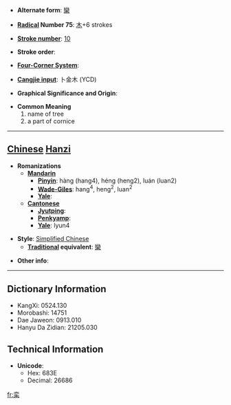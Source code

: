* '''Alternate form''': [[欒]]

* '''[[Wiktionary:Chinese radical index| Radical]] Number 75''': [[Wiktionary:Chinese radical index 木|木]]+6 strokes

* '''[[Wiktionary:Chinese total strokes index|Stroke number]]''': [[Wiktionary:Chinese total strokes index 10|10]]

* '''Stroke order''': 

* '''[[Wiktionary:Chinese four corner index|Four-Corner System]]''': 

* '''[[Wiktionary:Chinese Cangjie index|Cangjie input]]''': 卜金木 (YCD)

* '''Graphical Significance and Origin''': 

* '''Common Meaning'''
*#name of tree
*# a part of cornice


----

== [[Chinese]] [[Hanzi]] ==

* '''Romanizations'''
** '''[[Mandarin]]'''
*** '''[[Pinyin]]''': hàng (hang4), héng (heng2), luán (luan2)
*** '''[[Wade-Giles]]''': hang<sup>4</sup>, heng<sup>2</sup>, luan<sup>2</sup>
*** '''[[Yale]]''': 
** '''[[Cantonese]]'''
*** '''[[Jyutping]]''':
*** '''[[Penkyamp]]''': 
*** '''[[Yale]]''': lyun4

* '''Style''': [[Simplified Chinese]] 
** '''[[Traditional Chinese|Traditional]] equivalent''': [[欒]]

* '''Other info''': 

----

== Dictionary Information ==

* KangXi: 0524.130
* Morobashi: 14751
* Dae Jaweon: 0913.010
* Hanyu Da Zidian: 21205.030

== Technical Information ==

* '''Unicode''':
** Hex: 683E
** Decimal: 26686

[[fr:栾]]